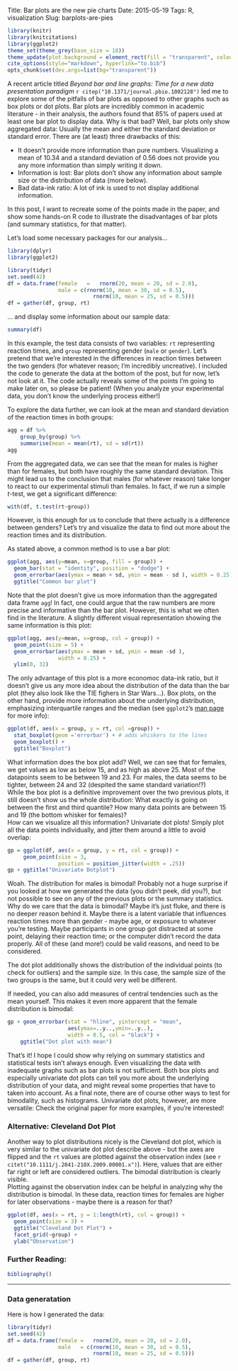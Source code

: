 Title: Bar plots are the new pie charts
Date: 2015-05-19
Tags: R, visualization
Slug: barplots-are-pies

```r
library(knitr)
library(knitcitations)
library(ggplot2)
theme_set(theme_grey(base_size = 18)) 
theme_update(plot.background = element_rect(fill = "transparent", colour = NA))
cite_options(style="markdown", hyperlink="to.bib")
opts_chunk$set(dev.args=list(bg="transparent"))
```

A recent article titled *Beyond bar and line graphs: Time for a new data presentation paradigm* `r citep("10.1371/journal.pbio.1002128")` led me to explore some of the pitfalls of bar plots as opposed to other graphs such as box plots or dot plots. Bar plots are incredibly common in academic literature - in their analysis, the authors found that 85% of papers used at least one bar plot to display data. Why is that bad? Well, bar plots only show aggregated data: Usually the mean and either the standard deviation or standard error. There are (at least) three drawbacks of this:

* It doesn't provide more information than pure numbers. Visualizing a mean of 10.34 and a standard deviation of 0.56 does not provide you any more information than simply writing it down.
* Information is lost: Bar plots don't show any information about sample size or the distribution of data (more below).
* Bad data-ink ratio: A lot of ink is used to not display additional information.

In this post, I want to recreate some of the points made in the paper, and show some hands-on R code to illustrate the disadvantages of bar plots (and summary statistics, for that matter). 

Let's load some necessary packages for our analysis...

```r
library(dplyr)
library(ggplot2)
```
```r
library(tidyr)
set.seed(42)
df = data.frame(female   =   rnorm(20, mean = 20, sd = 2.0), 
                male = c(rnorm(10, mean = 30, sd = 0.5), 
                           rnorm(10, mean = 25, sd = 0.5)))
df = gather(df, group, rt)

```
... and display some information about our sample data:
```r
summary(df)
```

In this example, the test data consists of two variables: `rt` representing reaction times, and `group` representing gender (`male` or `gender`). Let's pretend that we're interested in the differences in reaction times between the two genders (for whatever reason; I'm incredibly uncreative). I included the code to generate the data at the bottom of the post, but for now, let's not look at it. The code actually reveals some of the points I'm going to make later on, so please be patient! (When you analyze your experimental data, you don't know the underlying process either!)

To explore the data further, we can look at the mean and standard deviation of the reaction times in both groups:
```r
agg = df %>%
    group_by(group) %>%
    summarise(mean = mean(rt), sd = sd(rt))
agg
```

From the aggregated data, we can see that the mean for males is higher than for females, but both have roughly the same standard deviation. This might lead us to the conclusion that males (for whatever reason) take longer to react to our experimental stimuli than females. In fact, if we run a simple *t*-test, we get a significant difference:

```r
with(df, t.test(rt~group))
```

However, is this enough for us to conclude that there actually is a difference between genders? Let's try and visualize the data to find out more about the reaction times and its distribution.

As stated above, a common method is to use a bar plot:

```r
ggplot(agg, aes(y=mean, x=group, fill = group)) +
  geom_bar(stat = "identity", position = "dodge") +
  geom_errorbar(aes(ymax = mean + sd, ymin = mean - sd ), width = 0.25) +
  ggtitle("Common bar plot")
```

Note that the plot doesn't give us more information than the aggregated data frame `agg`! In fact, one could argue that the raw numbers are more precise and informative than the bar plot. However, this is what we often find in the literature. A slightly different visual representation showing the same information is this plot:

```r
ggplot(agg, aes(y=mean, x=group, col = group)) +
  geom_point(size = 5) +
  geom_errorbar(aes(ymax = mean + sd, ymin = mean -sd ), 
                width = 0.25) +
  ylim(0, 32)
```

The only advantage of this plot is a more economoc data-ink ratio, but it doesn't give us any more idea about the distribution of the data than the bar plot (they also look like the TIE fighers in Star Wars...). Box plots, on the other hand, provide more information about the underlying distribution, emphasizing interquartile ranges and the median (see `ggplot2`'s [man page](http://docs.ggplot2.org/0.9.3.1/geom_boxplot.html) for more info):

```r
ggplot(df, aes(x = group, y = rt, col =group)) +
  stat_boxplot(geom ='errorbar') + # adds whiskers to the lines
  geom_boxplot() +
  ggtitle("Boxplot")
```

What information does the box plot add? Well, we can see that for females, we get values as low as below 15, and as high as above 25. Most of the datapoints seem to be between 19 and 23. For males, the data seems to be tighter, between 24 and 32 (despited the same standard variation!?)  
While the box plot is a definitive improvement over the two previous plots, it still doesn't show us the whole distribution: What exactly is going on between the first and third quantile? How many data points are between 15 and 19 (the bottom whisker for females)?  
How can we visualize all this information? Univariate dot plots! Simply plot all the data points individually, and jitter them around a little to avoid overlap:

```r
gp = ggplot(df, aes(x = group, y = rt, col = group)) + 
     geom_point(size = 3, 
                position = position_jitter(width = .25)) 
gp + ggtitle("Univariate Dotplot")
```

Woah. The distribution for males is bimodal! Probably not a huge surprise if you looked at how we generated the data (you didn't peek, did you?), but not possible to see on any of the previous plots or the summary statistics. Why do we care that the data is bimodal? Maybe it's just fluke, and there is no deeper reason behind it. Maybe there is a latent variable that influences reaction times more than gender - maybe age, or exposure to whatever you're testing. Maybe participants in one group got distracted at some point, delaying their reaction time; or the computer didn't record the data properly. All of these (and more!) could be valid reasons, and need to be considered.

The dot plot additionally shows the distribution of the individual points (to check for outliers) and the sample size.  In this case, the sample size of the two groups is the same, but it could very well be different. 

If needed, you can also add measures of central tendencies such as the mean yourself. This makes it even more apparent that the female distribution is bimodal:

```r
gp + geom_errorbar(stat = "hline", yintercept = "mean",
                   aes(ymax=..y..,ymin=..y..),
                   width = 0.5, col = "black") +
    ggtitle("Dot plot with mean")
```

That's it! I hope I could show why relying on summary statistics and statistical tests isn't always enough. Even visualizing the data with inadequate graphs such as bar plots is not sufficient. Both box plots and especially univariate dot plots can tell you more about the underlying distribution of your data, and might reveal some properties that have to taken into account. As a final note, there are of course other ways to test for bimodality, such as histograms. Univariate dot plots, however, are more versatile: Check the original paper for more examples, if you're interested!

### Alternative: Cleveland Dot Plot

Another way to plot distributions nicely is the Cleveland dot plot, which is very similar to the univariate dot plot describe above - but the axes are flipped and the `rt` values are plotted against the observation index (see `r citet("10.1111/j.2041-210X.2009.00001.x")`). Here, values that are either far right or left are considered outliers. The bimodal distribution is clearly visible.  
Plotting against the observation index can be helpful in analyzing why the distribution is bimodal. In these data, reaction times for females are higher for later observations - maybe there is a reason for that? 

```r
ggplot(df, aes(x = rt, y = 1:length(rt), col = group)) + 
  geom_point(size = 3) +
  ggtitle("Cleveland Dot Plot") +
  facet_grid(~group) +
  ylab("Observation")
```

### Further Reading:

```r
bibliography()
```
  
  
    
    
    
*****

### Data generatation

Here is how I generated the data:

```r
library(tidyr)
set.seed(42)
df = data.frame(female =   rnorm(20, mean = 20, sd = 2.0), 
                male   = c(rnorm(10, mean = 30, sd = 0.5), 
                           rnorm(10, mean = 25, sd = 0.5)))
df = gather(df, group, rt)
```

